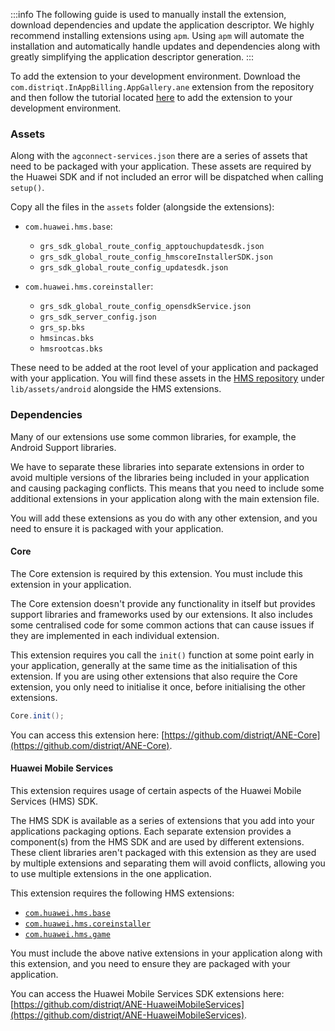 
:::info
The following guide is used to manually install the extension, download dependencies and update the application descriptor. We highly recommend installing extensions using `apm`. Using `apm` will automate the installation and automatically handle updates and dependencies along with greatly simplifying the application descriptor generation.
:::


To add the extension to your development environment. Download the `com.distriqt.InAppBilling.AppGallery.ane` extension from the repository and then follow the tutorial located [here](/docs/tutorials/getting-started) to add the extension to your development environment.



### Assets

Along with the `agconnect-services.json` there are a series of assets that need to be packaged with your application. 
These assets are required by the Huawei SDK and if not included an error will be dispatched when calling `setup()`. 

Copy all the files in the `assets` folder (alongside the extensions):

- `com.huawei.hms.base`: 
    - `grs_sdk_global_route_config_apptouchupdatesdk.json`
    - `grs_sdk_global_route_config_hmscoreInstallerSDK.json`
    - `grs_sdk_global_route_config_updatesdk.json`

- `com.huawei.hms.coreinstaller`: 
    - `grs_sdk_global_route_config_opensdkService.json`
    - `grs_sdk_server_config.json`
    - `grs_sp.bks`
    - `hmsincas.bks`
    - `hmsrootcas.bks`



These need to be added at the root level of your application and packaged with your application. You will find these assets in the [HMS repository](https://github.com/distriqt/ANE-HuaweiMobileServices) under `lib/assets/android` alongside the HMS extensions. 



### Dependencies

Many of our extensions use some common libraries, for example, the Android Support libraries.

We have to separate these libraries into separate extensions in order to avoid multiple versions of the libraries being included in your application and causing packaging conflicts. This means that you need to include some additional extensions in your application along with the main extension file.

You will add these extensions as you do with any other extension, and you need to ensure it is packaged with your application.


#### Core 

The Core extension is required by this extension. You must include this extension in your application.

The Core extension doesn't provide any functionality in itself but provides support libraries and frameworks used by our extensions.
It also includes some centralised code for some common actions that can cause issues if they are implemented in each individual extension.

This extension requires you call the `init()` function at some point early in your application, generally at the same time as the initialisation of this extension. If you are using other extensions that also require the Core extension, you only need to initialise it once, before initialising the other extensions.

```actionscript
Core.init();
```

You can access this extension here: [https://github.com/distriqt/ANE-Core](https://github.com/distriqt/ANE-Core).



#### Huawei Mobile Services

This extension requires usage of certain aspects of the Huawei Mobile Services (HMS) SDK. 

The HMS SDK is available as a series of extensions that you add into your applications packaging options.  Each separate extension provides a component(s) from the HMS SDK and are used by different extensions. These client libraries aren't packaged with this extension as they are used by multiple extensions and separating them will avoid conflicts, allowing you to use multiple extensions in the one application.

This extension requires the following HMS extensions:

- [`com.huawei.hms.base`](https://github.com/distriqt/ANE-HuaweiMobileServices/raw/master/lib/com.huawei.hms.base.ane)
- [`com.huawei.hms.coreinstaller`](https://github.com/distriqt/ANE-HuaweiMobileServices/raw/master/lib/com.huawei.hms.coreinstaller.ane)
- [`com.huawei.hms.game`](https://github.com/distriqt/ANE-HuaweiMobileServices/raw/master/lib/com.huawei.hms.game.ane)


You must include the above native extensions in your application along with this extension, and you need to ensure they are packaged with your application.

You can access the Huawei Mobile Services SDK extensions here: [https://github.com/distriqt/ANE-HuaweiMobileServices](https://github.com/distriqt/ANE-HuaweiMobileServices).


